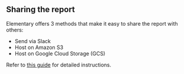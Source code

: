## Sharing the report

Elementary offers 3 methods that make it easy to share the report with others:

- Send via Slack
- Host on Amazon S3
- Host on Google Cloud Storage (GCS)

Refer to [this guide](/quickstart/share-report-ui) for detailed instructions.
